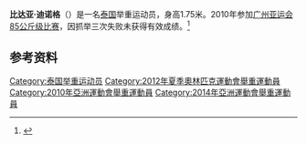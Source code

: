 '''比达亚·迪诺格'''（{{bd|1989年|9月21日||}}）是一名[[泰国|泰国]]举重运动员，身高1.75米。2010年参加[[广州亚运会|广州亚运会]][[2010年亚洲运动会举重比赛_-_男子85公斤级|85公斤级比赛]]，因抓举三次失败未获得有效成绩。<ref>{{cite web |url=http://www.gz2010.cn/info/CHN_CHN/ZB/ZBB101A_WL@@@@@@@@@@@@@@@CHN_number=282299.html |language=zh-hans |title=比达亚·迪诺格 - 简历 |publisher=2010年广州亚运会官方网站 |accessdate=2011-08-14 |archive-date=2018-09-07 |archive-url=https://web.archive.org/web/20180907110348/http://www.gz2010.cn/info/CHN_CHN/ZB/ZBB101A_WL@@@@@@@@@@@@@@@CHN_number=282299.html |dead-url=no }}</ref>
==参考资料==
<references />
{{DEFAULTSORT:Tibnoke, Pitaya}}
[[Category:泰国举重运动员|Category:泰国举重运动员]]
[[Category:2012年夏季奧林匹克運動會舉重運動員|Category:2012年夏季奧林匹克運動會舉重運動員]]
[[Category:2010年亞洲運動會舉重運動員|Category:2010年亞洲運動會舉重運動員]]
[[Category:2014年亞洲運動會舉重運動員|Category:2014年亞洲運動會舉重運動員]]